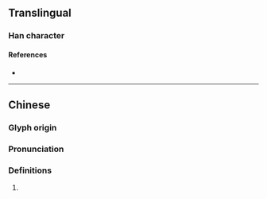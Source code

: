 {{character info}}
==Translingual==

===Han character===
{{Han char|rn=86|rad=火|as=09|sn=13|four=91860|canj=FFYR|ids=⿰炎占}}

====References====
* {{Han ref|kx=0676.160|dkj=19191|dj=1087.200|hdz=32219.100|uh=7154|ud=29012|bh=DE6C|bd=56940}}

----

==Chinese==
{{zh-forms}}

===Glyph origin===
{{Han etym}}

===Pronunciation===
{{zh-pron
|m=shǎn
|c=sim2
|mc=y
|oc=y
|cat=
}}

===Definitions===
{{zh-hanzi}}

# {{rfdef|zh}}